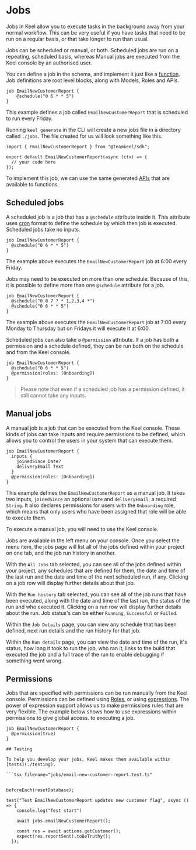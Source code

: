 # Jobs

Jobs in Keel allow you to execute tasks in the background away from your normal workflow.
This can be very useful if you have tasks that need to be run on a regular basis, or that take longer
to run than usual. 

Jobs can be scheduled or manual, or both. Scheduled jobs are run on a repeating, scheduled basis, whereas Manual jobs are executed
from the Keel console by an authorised user.

You can define a job in the schema, and implement it just like a [function](./functions). Job definitions are root level blocks, along with Models, Roles and APIs.

```keel filename="schema.keel"
job EmailNewCustomerReport {
    @schedule("0 6 * * 5")
}
```

This example defines a job called `EmailNewCustomerReport` that is scheduled to run every Friday.

Running `keel generate` in the CLI will create a new jobs file in a directory called `./jobs`. The file created for us will look something like this.

```tsx filename="jobs/emailNewCustomerReport.ts"
import { EmailNewCustomerReport } from "@teamkeel/sdk";

export default EmailNewCustomerReport(async (ctx) => {
  // your code here
});
```

To implement this job, we can use the same generated [APIs](./functions/sdk) that are available to functions.

## Scheduled jobs

A scheduled job is a job that has a `@schedule` attribute inside it. This attribute uses [cron](https://devhints.io/cron) format to define the
schedule by which then job is executed. Scheduled jobs take no inputs.

```keel filename="schema.keel"
job EmailNewCustomerReport {
  @schedule("0 6 * * 5")
}
```

The example above executes the `EmailNewCustomerReport` job at 6:00 every Friday.

Jobs may need to be executed on more than one schedule. Because of this, it is possible to define more than one `@schedule` attribute for a job.

```keel filename="schema.keel"
job EmailNewCustomerReport {
  @schedule("0 0 7 ? * 1,2,3,4 *")
  @schedule("0 6 * * 5")
}
```

The example above executes the `EmailNewCustomerReport` job at 7:00 every Monday to Thursday but on Fridays it will execute it at 6:00.

Scheduled jobs can also take a `@permission` attribute. If a job has both a permission and a schedule defined, they can be run both on the schedule and from the Keel console.

```keel filename="schema.keel"
job EmailNewCustomerReport {
  @schedule("0 6 * * 5")
  @permission(roles: [Onboarding])
}
```

> Please note that even if a scheduled job has a permission defined, it still cannot take any inputs.

## Manual jobs

A manual job is a job that can be executed from the Keel console. These kinds of jobs can take inputs and require permissions to be defined, 
which allows you to control the  users in your system that can execute them. 

```keel filename="schema.keel"
job EmailNewCustomerReport {
  inputs {
    joinedSince Date?
    deliveryEmail Text
  }
  @permission(roles: [Onboarding])
}
```
This example defines the `EmailNewCustomerReport` as a manual job. It takes two inputs, `joinedSince` an optional `Date` and `deliveryEmail`, a required `String`.
It also declares permissions for users with the `Onboarding` role, which means that only users who have been assigned that role will be able to execute them.

To execute a manual job, you will need to use the Keel console. 

Jobs are available in the left menu on your console. Once you select the menu item, the jobs page will list all of the jobs defined within your project on one tab, and the job run history in another.

With the `All Jobs` tab selected, you can see all of the jobs defined within your project, any schedules that are defined for them, the date and time of the last run and the date and time of the next scheduled run, if any.
Clicking on a job row will display further details about that job.

With the `Run history` tab selected, you can see all of the job runs that have been executed, along with the date and time of the last run, the status of the run and who executed it. Clicking
on a run row will display further details about the run. Job status's can be either `Running`, `Successful` or `Failed`.

Within the `Job Details` page, you can view any schedule that has been defined, next run details and the run history for that job.

Within the `Run details` page, you can view the date and time of the run, it's status, how long it took to run the job, who ran it, links to the build that executed the job and a full trace of the run to enable debugging if something went wrong.

## Permissions

Jobs that are specified with permissions can be run manually from the Keel console. Permissions can be defined using [Roles](./permissions#roles), or using [expressions](./permissions#expressions). 
The power of expression support allows us to make permissions rules that are very flexible. The example below shows how to use expressions within permissions to give global access.
to executing a job.

```keel filename="schema.keel"
job EmailNewCustomerReport {
  @permission(true)
}

## Testing

To help you develop your jobs, Keel makes them available within [tests](./testing).

```tsx filename="jobs/email-new-customer-report.test.ts"


beforeEach(resetDatabase);

test("Test EmailNewCustomerReport updates new customer flag", async () => {
    console.log("Test start")

    await jobs.emailNewCustomerReport();

    const res = await actions.getCustomer();
    expect(res.reportSent).toBeTruthy();
  });
```





